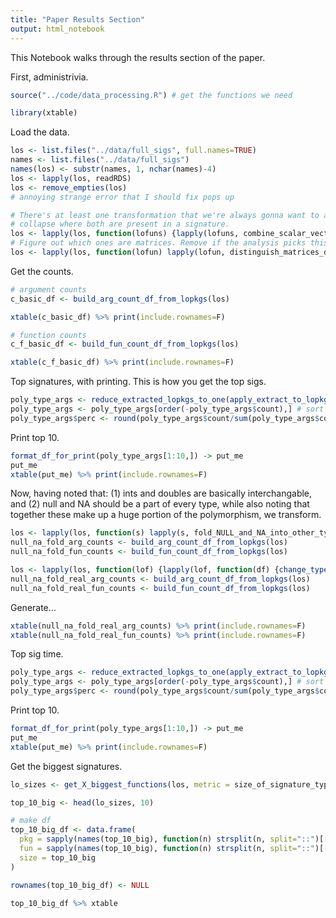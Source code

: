 ```yaml
---
title: "Paper Results Section"
output: html_notebook
---
```


This Notebook walks through the results section of the paper.

First, administrivia.
```r
source("../code/data_processing.R") # get the functions we need

library(xtable)
```

Load the data.
```r
los <- list.files("../data/full_sigs", full.names=TRUE)
names <- list.files("../data/full_sigs")
names(los) <- substr(names, 1, nchar(names)-4)
los <- lapply(los, readRDS)
los <- remove_empties(los)
# annoying strange error that I should fix pops up

# There's at least one transformation that we're always gonna want to apply, namly the vector/scalar
# collapse where both are present in a signature.
los <- lapply(los, function(lofuns) {lapply(lofuns, combine_scalar_vector_where_appropriate)})
# Figure out which ones are matrices. Remove if the analysis picks this up (and we rerun).
los <- lapply(los, function(lofun) lapply(lofun, distinguish_matrices_df))
```

Get the counts.
```r
# argument counts
c_basic_df <- build_arg_count_df_from_lopkgs(los)

xtable(c_basic_df) %>% print(include.rownames=F)
```

```r
# function counts
c_f_basic_df <- build_fun_count_df_from_lopkgs(los)

xtable(c_f_basic_df) %>% print(include.rownames=F)
```

Top signatures, with printing.
This is how you get the top sigs.
```r
poly_type_args <- reduce_extracted_lopkgs_to_one(apply_extract_to_lopkg(los, extract_poly_type_args))
poly_type_args <- poly_type_args[order(-poly_type_args$count),] # sort by count
poly_type_args$perc <- round(poly_type_args$count/sum(poly_type_args$count) * 100, 2)
```

Print top 10.
```r
format_df_for_print(poly_type_args[1:10,]) -> put_me
put_me
xtable(put_me) %>% print(include.rownames=F)
```

Now, having noted that:
(1) ints and doubles are basically interchangable, and
(2) null and NA should be a part of every type,
while also noting that together these make up a huge portion of the polymorphism, we transform.
```r
los <- lapply(los, function(s) lapply(s, fold_NULL_and_NA_into_other_types_df))
null_na_fold_arg_counts <- build_arg_count_df_from_lopkgs(los)
null_na_fold_fun_counts <- build_fun_count_df_from_lopkgs(los)

los <- lapply(los, function(lof) {lapply(lof, function(df) {change_type_systems_df(df, type_map_sv_to_real)})})
null_na_fold_real_arg_counts <- build_arg_count_df_from_lopkgs(los)
null_na_fold_real_fun_counts <- build_fun_count_df_from_lopkgs(los)
```

Generate...
```r
xtable(null_na_fold_real_arg_counts) %>% print(include.rownames=F)
xtable(null_na_fold_real_fun_counts) %>% print(include.rownames=F)
```

Top sig time.
```r
poly_type_args <- reduce_extracted_lopkgs_to_one(apply_extract_to_lopkg(los, extract_poly_type_args))
poly_type_args <- poly_type_args[order(-poly_type_args$count),] # sort by count
poly_type_args$perc <- round(poly_type_args$count/sum(poly_type_args$count) * 100, 2)
```

Print top 10.
```r
format_df_for_print(poly_type_args[1:10,]) -> put_me
put_me
xtable(put_me) %>% print(include.rownames=F)
```

Get the biggest signatures.
```r
lo_sizes <- get_X_biggest_functions(los, metric = size_of_signature_type)

top_10_big <- head(lo_sizes, 10)

# make df
top_10_big_df <- data.frame(
  pkg = sapply(names(top_10_big), function(n) strsplit(n, split="::")[[1]][1]),
  fun = sapply(names(top_10_big), function(n) strsplit(n, split="::")[[1]][2]),
  size = top_10_big
)

rownames(top_10_big_df) <- NULL

top_10_big_df %>% xtable

```